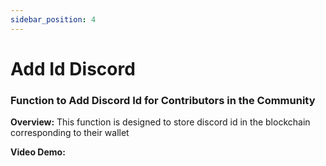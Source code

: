 ```yaml
---
sidebar_position: 4
---
```


# Add Id Discord

### Function to Add Discord Id for Contributors in the Community

**Overview:**
This function is designed to store discord id in the blockchain corresponding to their wallet

**Video Demo:**
